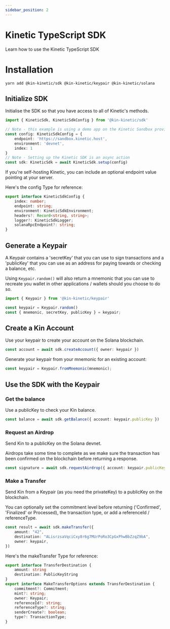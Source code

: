 ```yaml
---
sidebar_position: 2
---
```


# Kinetic TypeScript SDK

Learn how to use the Kinetic TypeScript SDK


# Installation

```shell
yarn add @kin-kinetic/sdk @kin-kinetic/keypair @kin-kinetic/solana
```

## Initialize SDK

Initialise the SDK so that you have access to all of Kinetic's methods.

```ts
import { KineticSdk, KineticSdkConfig } from '@kin-kinetic/sdk'

// Note - this example is using a demo app on the Kinetic Sandbox provided by the Kin Foundation.
const config: KineticSdkConfig = {
	endpoint: 'https://sandbox.kinetic.host',
	environment: 'devnet',
	index: 1
}
// Note - Setting up the Kinetic SDK is an async action
const sdk: KineticSdk = await KineticSdk.setup(config)
```
If you're self-hosting Kinetic, you can include an optional endpoint value pointing at your server.

Here's the config Type for reference:
```ts
export interface KineticSdkConfig {
    index: number;
    endpoint: string;
  	environment: KineticSdkEnvironment;
    headers?: Record<string, string>;
    logger?: KineticSdkLogger;
    solanaRpcEndpoint?: string;
}
```

## Generate a Keypair

A Keypair contains a 'secretKey' that you can use to sign transactions and a 'publicKey' that you can use as an address for paying towards or checking a balance, etc.

Using `Keypair.random()` will also return a mnemonic that you can use to recreate you wallet in other applications / wallets should you choose to do so.
```ts
import { Keypair } from '@kin-kinetic/keypair'

const keypair = Keypair.random()
const { mnemonic, secretKey, publicKey } = keypair;
```
## Create a Kin Account
Use your keypair to create your account on the Solana blockchain.
```ts
const account = await sdk.createAccount({ owner: keypair })
```
Generate your keypair from your mnemonic for an existing account:
```ts
const keypair = Keypair.fromMnemonic(mnemonic);
```

## Use the SDK with the Keypair

### Get the balance
Use a publicKey to check your Kin balance.

```ts
const balance = await sdk.getBalance({ account: keypair.publicKey })
```

### Request an Airdrop
Send Kin to a publicKey on the Solana devnet.

Airdrops take some time to complete as we make sure the transaction has been confirmed on the blockchain before returning a response.

```ts
const signature = await sdk.requestAirdrop({ account: keypair.publicKey, amount: '1000' })
```

### Make a Transfer
Send Kin from a Keypair (as you need the privateKey) to a publicKey on the blockchain.

You can optionally set the commitment level before returning ('Confirmed', 'Finalized' or Processed), the transaction type, or add a referenceId / referenceType.

```ts
const result = await sdk.makeTransfer({
  	amount: "42",
	destination: "ALisrzsaVqciCxy8r6g7MUrPoRo3CpGxPhwBbZzqZ9bA",
	owner: keypair,
})
```
Here's the makeTransfer Type for reference:
```ts
export interface TransferDestination {
    amount: string
    destination: PublicKeyString
}
export interface MakeTransferOptions extends TransferDestination {
    commitment?: Commitment;
    mint?: string;
    owner: Keypair;
    referenceId?: string;
    referenceType?: string;
    senderCreate?: boolean;
    type?: TransactionType;
}
```
